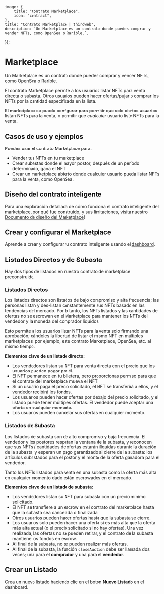 
	image: {
		title: "Contrato Marketplace",
		icon: "contract",
	},
	title: "Contrato Marketplace | thirdweb",
	description: `Un Marketplace es un contrato donde puedes comprar y vender NFTs, como OpenSea o Rarible.`,
});

# Marketplace

Un Marketplace es un contrato donde puedes comprar y vender NFTs, como OpenSea o Rarible.

El contrato Marketplace permite a los usuarios listar NFTs para venta directa o subasta.
Otros usuarios pueden hacer ofertas/pujar o comprar los NFTs por la cantidad especificada en la lista.

El marketplace se puede configurar para permitir que solo ciertos usuarios listan NFTs para la venta, o permitir que _cualquier_ usuario liste NFTs para la venta.

## Casos de uso y ejemplos

Puedes usar el contrato Marketplace para:

- Vender tus NFTs en tu marketplace
- Crear subastas donde el mayor postor, después de un período determinado, gana el NFT
- Crear un marketplace abierto donde cualquier usuario pueda listar NFTs para la venta, como OpenSea.

## Diseño del contrato inteligente

Para una exploración detallada de cómo funciona el contrato inteligente del marketplace, por qué fue construido,
y sus limitaciones, visita nuestro [Documento de diseño del Marketplace](/contracts/design-docs/marketplace)!

## Crear y configurar el Marketplace

Aprende a crear y configurar tu contrato inteligente usando el [dashboard](https://thirdweb.com/team).

## Listados Directos y de Subasta

Hay dos tipos de listados en nuestro contrato de marketplace preconstruido.

### Listados Directos

Los listados directos son listados de bajo compromiso y alta frecuencia; las personas listan y des-listan constantemente sus NFTs
basado en las tendencias del mercado. Por lo tanto, los NFTs listados y las cantidades de ofertas no se escrowan en el Marketplace
para mantener los NFTs del vendedor y la moneda del comprador líquidos.

Esto permite a los usuarios listar NFTs para la venta solo firmando una aprobación; dándoles la libertad de listar el
mismo NFT en múltiples marketplaces, por ejemplo, este contrato Marketplace, OpenSea, etc. al mismo tiempo.

**Elementos clave de un listado directo:**

- Los vendedores listan su NFT para venta directa con el precio que los usuarios pueden pagar por él.
- El NFT permanece en tu billetera, pero proporcionas permiso para que el contrato del marketplace mueva el NFT.
- Si un usuario paga el precio solicitado, el NFT se transferirá a ellos, y el vendedor recibirá los fondos.
- Los usuarios pueden hacer ofertas por debajo del precio solicitado, y el listado puede tener múltiples ofertas. El vendedor puede aceptar una oferta en cualquier momento.
- Los usuarios pueden cancelar sus ofertas en cualquier momento.

### Listados de Subasta

Los listados de subasta son de alto compromiso y baja frecuencia.
El vendedor y los postores respetan la ventana de la subasta, y reconocen que sus NFTs / cantidades de ofertas estarán
ilíquidas durante la duración de la subasta, y esperan un pago garantizado al cierre de la subasta: los artículos subastados
para el postor y el monto de la oferta ganadora para el vendedor.

Tanto los NFTs listados para venta en una subasta como la oferta más alta en cualquier momento dado están escrowados
en el mercado.

**Elementos clave de un listado de subasta:**

- Los vendedores listan su NFT para subasta con un precio mínimo solicitado.
- El NFT se transfiere a un escrow en el contrato del marketplace hasta que la subasta sea cancelada o finalizada.
- Otros usuarios pueden hacer ofertas hasta que la subasta se cierre.
- Los usuarios solo pueden hacer una oferta si es más alta que la oferta más alta actual (o el precio solicitado si no hay ofertas). Una vez realizada, las ofertas no se pueden retirar, y el contrato de la subasta mantiene los fondos en escrow.
- Al final de la subasta, no se pueden realizar más ofertas.
- Al final de la subasta, la función `closeAuction` debe ser llamada dos veces; una para el **comprador** y
  una para el **vendedor**.

## Crear un Listado

Crea un nuevo listado haciendo clic en el botón **Nuevo Listado** en el dashboard.
